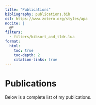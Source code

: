 ```yaml
---
title: "Publications"
bibliography: publications.bib
csl: https://www.zotero.org/styles/apa
nocite: |
  @*
filters:
  - filters/bibsort_and_tldr.lua
format:
  html:
    toc: true
    toc-depth: 2
    citation-links: true
---
```


# Publications


Below is a complete list of my publications. 

